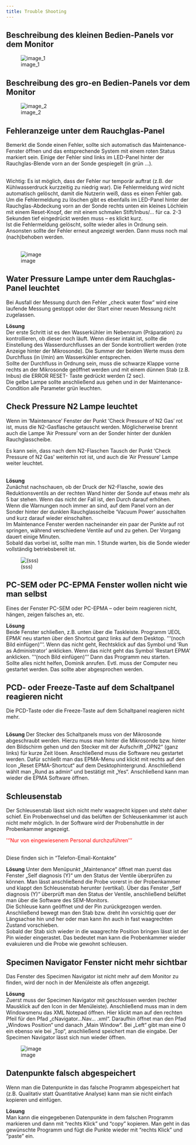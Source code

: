 ```yaml
---
title: Trouble Shooting
---
```


## Beschreibung des kleinen Bedien-Panels vor dem Monitor
![image_1](images/kleines_Pad.png)


## Beschreibung des gro-en Bedien-Panels vor dem Monitor
![image_2](images/Grosses_Pad.png)


## Fehleranzeige unter dem Rauchglas-Panel
Bemerkt die Sonde einen Fehler, sollte sich automatisch das Maintenance-Fenster öffnen und das entsprechende System mit einem roten Status markiert sein. Einige der Fehler sind links im LED-Panel hinter der Rauchglas-Blende vorn an der Sonde gespiegelt (in grün ...).</br></br>

Wichtig: Es ist möglich, dass der Fehler nur temporär auftrat (z.B. der Kühlwasserdruck kurzzeitig zu niedrig war). Die Fehlermeldung wird nicht automatisch gelöscht, damit die Nutzerin weiß, dass es einen Fehler gab. Um die Fehlermeldung zu löschen gibt es ebenfalls im LED-Panel hinter der Rauchglas-Abdeckung vorn an der Sonde rechts unten ein kleines Löchlein mit einem Reset-Knopf, der mit einem schmalen Stift/Inbus/… für ca. 2-3 Sekunden tief eingedrückt werden muss – es klickt kurz.</br>
Ist die Fehlermeldung gelöscht, sollte wieder alles in Ordnung sein. Ansonsten sollte der Fehler erneut angezeigt werden. Dann muss noch mal (nach)behoben werden.</br></br>

![image](images/Fehler_Meldungen_und_Errork_Knopf.png)


## Water Pressure Lampe unter dem Rauchglas-Panel leuchtet
Bei Ausfall der Messung durch den Fehler „check water flow“ wird eine laufende Messung gestoppt oder der Start einer neuen Messung nicht zugelassen.  

**Lösung**  
Der erste Schritt ist es den Wasserkühler im Nebenraum (Präparation) zu kontrollieren, ob dieser noch läuft. Wenn dieser intakt ist, sollte die Einstellung des Wasserdurchflusses an der Sonde kontrolliert werden (rote Anzeige hinter der Mikrosonde). Die Summer der beiden Werte muss dem Durchfluss (in l/min) am Wasserkühler entsprechen.  
Sollte der Durchfluss in Ordnung sein, muss die schwarze Klappe vorne rechts an der Mikrosonde geöffnet werden und mit einem dünnen Stab (z.B. Inbus) die ERROR RESET- Taste gedrückt werden (2 sec).  
Die gelbe Lampe sollte anschließend aus gehen und in der Maintenance-Condition alle Parameter grün leuchten.

## Check Pressure N2 Lampe leuchtet
Wenn im 'Maintenance' Fenster der Punkt 'Check Pressure of N2 Gas' rot ist, muss die N2-Gasflasche getauscht werden. Möglicherweise brennt auch die Lampe 'Air Pressure' vorn an der Sonder hinter der dunklen Rauchglasscheibe.</br>

Es kann sein, dass nach dem N2-Flaschen Tausch der Punkt 'Check Pressure of N2 Gas' weiterhin rot ist, und auch die 'Air Pressure' Lampe weiter leuchtet.</br></br>

**Lösung**  
Zunächst nachschauen, ob der Druck der N2-Flasche, sowie des Reduktionsventils an der rechten Wand hinter der Sonde auf etwas mehr als 5 bar stehen. Wenn das nicht der Fall ist, den Durch darauf erhöhen.  
Wenn die Warnungen noch immer an sind, auf dem Panel vorn an der Sonder hinter der dunklen Rauchglasscheibe 'Vacuum Power' ausschalten und kurz darauf wieder einschalten.  
Im Maintenance Fenster werden nacheinander ein paar der Punkte auf rot springen, während verschiedene Ventile auf und zu gehen. Der Vorgang dauert einige Minuten.  
Sobald das vorbei ist, sollte man min. 1 Stunde warten, bis die Sonde wieder vollständig betriebsbereit ist.

![(sss)](images/Air_Pressure_Check_Pressure_of_N2_Gas.png)


## PC-SEM oder PC-EPMA Fenster wollen nicht wie man selbst 
Eines der Fenster PC-SEM oder PC-EPMA – oder beim reagieren nicht, hängen, zeigen falsches an, etc. 

**Lösung**  
Beide Fenster schließen, z.B. unten über die Taskleiste. Programm 'JEOL EPMA' neu starten über den Shortcut ganz links auf dem Desktop. '''(noch Bild einfügen)'''. Wenn das nicht geht, Rechtsklick auf das Symbol und 'Run as Administrator' anklicken.  Wenn das nicht geht das Symbol 'Restart EPMA' anklicken. '''(noch Bild einfügen)''' Dann das Programm neu starten.</br>
Sollte alles nicht helfen, Dominik anrufen. Evtl. muss der Computer neu gestartet werden. Das sollte aber abgesprochen werden.


## PCD- oder Freeze-Taste auf dem Schaltpanel reagieren nicht
Die PCD-Taste oder die Freeze-Taste auf dem Schaltpanel reagieren nicht mehr.</br></br>

**Lösung**
Der Stecker des Schaltpanels muss von der Mikrosonde abgeschraubt werden. Hierzu muss man hinter die Mikrosonde bzw. hinter den Bildschirm gehen und den Stecker mit der Aufschrift  „OPN2“ (ganz links)  für kurze Zeit lösen. 
Anschließend muss die Software neu gestartet werden. Dafür schließt man das EPMA-Menu und klickt mit rechts auf den Icon „Reset EPMA-Shortcut“ auf dem Desktophintergrund. Anschließend wählt man „Rund as admin“ und bestätigt mit „Yes“. Anschließend kann man wieder die EPMA Software öffnen.


## Schleusenstab
Der Schleusenstab lässt sich nicht mehr waagrecht kippen und steht daher schief. Ein Probenwechsel und das belüften der Schleusenkammer ist auch nicht mehr möglich. In der Software wird der Probenshuttle in der Probenkammer angezeigt.

<p style="color:rgb(300, 0, 0)">'''Nur von eingewiesenem Personal durchzuführen'''</p>
</br>
Diese finden sich in "Telefon-Email-Kontakte"

**Lösung** 
Unter dem Menüpunkt „Maintenance“ öffnet man zuerst das Fenster „Self diagnosis (Y)“ um den Status der Ventile überprüfen zu können. Man lässt anschließend die Probe vorerst in der Probenkammer und klappt den Schleusenstab herunter (vertikal). Über das Fenster „Self diagnosis (Y)“ überprüft man den Status der Ventile, anschließend belüftet man über die Software des SEM-Monitors.  
Die Schleuse kann geöffnet und der Pin zurückgezogen werden. Anschließend bewegt man den Stab bzw. dreht ihn vorsichtig quer der Längsachse hin und her oder man kann ihn auch in fast waagrechten Zustand vorschieben.  
Sobald der Stab sich wieder in die waagrechte Position bringen lässt ist der Pin wieder eingerastet. Das bedeutet man kann die Probenkammer wieder evakuieren und die Probe wie gewohnt schleusen.


## Specimen Navigator Fenster nicht mehr sichtbar
Das Fenster des Specimen Navigator ist nicht mehr auf dem Monitor zu finden, wird der noch in der Menüleiste als offen angezeigt.

**Lösung**  
Zuerst muss der Specimen Navigator mit geschlossen werden (rechter Mausklick auf den Icon in der Menüleiste). Anschließend muss man in dem Windowsmenu das XML Notepad öffnen. Hier klickt man auf den rechten Pfeil für den Pfad „c\Program\Specimen Navigator\Spec…Nav… .xml“. Daraufhin öffnet man den Pfad „Windows Position“ und danach „Main Window“. Bei „Left“ gibt man eine 0 ein ebenso wie bei „Top“, anschließend speichert man die eingabe. Der Specimen Navigator lässt sich nun wieder öffnen.

![image](images/Specimen_Navigator_Fenster_ist_offen_wird_aber_nicht_mehr_angezeigt.jpeg)


## Datenpunkte falsch abgespeichert
Wenn man die Datenpunkte in das falsche Programm abgespeichert hat (z.B. Qualitativ statt Quantitative Analyse) kann man sie nicht einfach kopieren und einfügen.

**Lösung**  
Man kann die eingegebenen Datenpunkte in dem falschen Programm markieren und dann mit "rechts Klick" und "copy" kopieren. Man geht in das gewünschte Programm und fügt die Punkte wieder mit "rechts Klick" und "paste" ein.